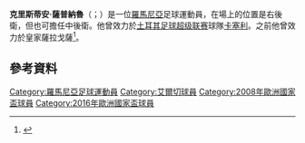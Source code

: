 {{NoteTA
|G1=football|G2=西甲|G3=UEFA
|1=zh-cn:克里斯蒂安·萨普纳鲁;zh-tw:克里斯蒂安·薩普納魯;zh-hk:基斯甸·沙普拿路;
}}
{{Infobox football biography
|name = 基斯甸·沙普拿路<br>Cristian Săpunaru
| image = Cristian Sapunaru (cropped) - Sweden vs Romania 23 March 2019.jpg
|caption = 
|fullname = Ionuț Cristian Săpunaru
|birth_date = {{birth date and age|1984|4|5|df=yes}}
|birth_place =[[羅馬尼亞|羅馬尼亞]][[布加勒斯特|布加勒斯特]]
|height = {{height|m=1.87}}
|position = 後衛
| currentclub = [[卡塞利體育會|卡塞利]]
| clubnumber = 22
|youthyears1 = 1990–2002 | youthclubs1 = [[布加勒斯特前進足球會|布加勒斯特前進]]
|years1 = 2002–2006 | clubs1 = [[布加勒斯特前進足球會|布加勒斯特前進]] | caps1 = 34 | goals1 = 3
|years2 = 2003–2004 | clubs2 = → {{le|FC Callatis Mangalia||Callatis Mangalia}} (借用) | caps2 = 10 | goals2 = 0
|years3 = 2006–2008 | clubs3 = [[布加勒斯特迅速足球俱樂部|布加勒斯特快速]] | caps3 = 51 | goals3 = 3
|years4 = 2008–2012 | clubs4 = {{fb team Porto}} | caps4 = 67 | goals4 = 3
|years5 = 2010      | clubs5 = → [[布加勒斯特迅速足球俱樂部|布加勒斯特快速]] (借用) | caps5 = 10 | goals5 = 3
|years6 = 2012–2013 | clubs6 ={{fb team Zaragoza}} | caps6 = 29 | goals6 = 2
|years7 = 2013–2014 | clubs7 = {{fb team Elche}} | caps7 = 8 | goals7 = 1
|years8 = 2015      | clubs8 = [[布加勒斯特迅速足球俱樂部|布加勒斯特快速]] | caps8 = 13 | goals8 = 4
| years9 = 2015–2016
| clubs9 = [[特爾古日烏彭杜歷體育會|特爾古日烏彭杜歷]]
| caps9 = 22
| goals9 = 5
| years10 = 2016–2017
| clubs10 = [[阿斯特拉足球俱樂部|阿斯特拉]]
| caps10 = 32
| goals10 = 8
| years11 = 2017–2019
| clubs11 = [[卡塞利體育會|卡塞利]]
| caps11 = 59
| goals11 = 2
| years12 = 2019
| clubs12 = {{le|Denizlispor}}
| caps12 = 14
| goals12 = 0
| years13 = 2020–
| clubs13 = [[卡塞利體育會|卡塞利]]
| caps13 = 31
| goals13 = 1
|nationalyears1 = 2006 | nationalteam1 = [[羅馬尼亞21歲以下國家足球隊|羅馬尼亞U21]] | nationalcaps1 = 3 | nationalgoals1 = 0
| nationalyears2 = 2008–2019
| nationalteam2 = [[羅馬尼亞國家足球隊|羅馬尼亞]]
| nationalcaps2 = 36
| nationalgoals2 = 0
|club-update = 27 September 2015
|nationalteam-update = 
}}

'''克里斯蒂安·薩普納魯'''（{{lang-ro|Cristian Săpunaru}}；{{bd|1984年|4月5日}}）是一位[[羅馬尼亞|羅馬尼亞]]足球運動員，在場上的位置是右後衛，但也可擔任中後衛。他曾效力於[[土耳其足球超级联赛|土耳其足球超级联赛]]球隊[[卡塞利體育會|卡塞利]]。之前他曾效力於皇家薩拉戈薩<ref>{{cite web|url=http://www.realzaragoza.com/noticias/29649|title=Cristian Sapunaru se une a la plantilla del Real Zaragoza|trans_title=Cristian Sapunaru joins Real Zaragoza roster|publisher=Zaragoza's official website|language=es|date=31 August 2012|accessdate=1 September 2012|archive-date=2016-11-13|archive-url=https://web.archive.org/web/20161113024739/http://www.realzaragoza.com/noticias/29649|dead-url=no}}</ref>。

==參考資料==
{{Reflist}}
{{2008年歐洲足球錦標賽羅馬尼亞參賽名單}}
{{2016年歐洲國家盃羅馬尼亞參賽名單}}

{{DEFAULTSORT: Săpunaru, Cristian}}
[[Category:羅馬尼亞足球運動員|Category:羅馬尼亞足球運動員]]
[[Category:艾爾切球員|Category:艾爾切球員]]
[[Category:2008年歐洲國家盃球員|Category:2008年歐洲國家盃球員]]
[[Category:2016年歐洲國家盃球員|Category:2016年歐洲國家盃球員]]